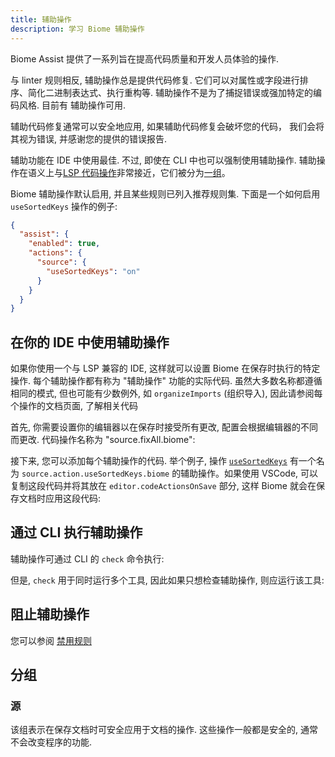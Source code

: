 ```yaml
---
title: 辅助操作
description: 学习 Biome 辅助操作
---
```



Biome Assist 提供了一系列旨在提高代码质量和开发人员体验的操作.

与 linter 规则相反, 辅助操作总是提供代码修复. 它们可以对属性或字段进行排序、简化二进制表达式、执行重构等. 辅助操作不是为了捕捉错误或强加特定的编码风格. 目前有 **<NumberOfRules />** 辅助操作可用.

辅助代码修复通常可以安全地应用, 如果辅助代码修复会破坏您的代码， 我们会将其视为错误, 并感谢您的提供的错误报告.

辅助功能在 IDE 中使用最佳. 不过, 即使在 CLI 中也可以强制使用辅助操作. 辅助操作在语义上与[LSP 代码操作](https://microsoft.github.io/language-server-protocol/specifications/lsp/3.17/specification/#codeActionKind)非常接近，它们被分为[一组](#分组)。

Biome 辅助操作默认启用, 并且某些规则已列入推荐规则集. 下面是一个如何启用 `useSortedKeys` 操作的例子:

```json title="biome.json"
{
  "assist": {
    "enabled": true,
    "actions": {
      "source": {
        "useSortedKeys": "on"
      }
    }
  }
}
```

## 在你的 IDE 中使用辅助操作

如果你使用一个与 LSP 兼容的 IDE, 这样就可以设置 Biome 在保存时执行的特定操作. 每个辅助操作都有称为 "辅助操作" 功能的实际代码. 虽然大多数名称都遵循相同的模式, 但也可能有少数例外, 如 `organizeImports` (组织导入), 因此请参阅每个操作的文档页面, 了解相关代码

首先, 你需要设置你的编辑器以在保存时接受所有更改, 配置会根据编辑器的不同而更改. 代码操作名称为 "source.fixAll.biome":

<EditorAction action="source.fixAll.biome" />

接下来, 您可以添加每个辅助操作的代码. 举个例子, 操作 [`useSortedKeys`](/assist/actions/use-sorted-keys) 有一个名为 `source.action.useSortedKeys.biome` 的辅助操作。如果使用 VSCode, 可以复制这段代码并将其放在 `editor.codeActionsOnSave` 部分, 这样 Biome 就会在保存文档时应用这段代码:

<EditorAction includeFixAll action="source.action.useSortedKeys.biome" />

## 通过 CLI 执行辅助操作

辅助操作可通过 CLI 的 `check` 命令执行:

<PackageManagerBiomeCommand command="check" />

但是, `check` 用于同时运行多个工具, 因此如果只想检查辅助操作, 则应运行该工具:

<PackageManagerBiomeCommand command="check --formatter-enabled=false --linter-enabled=false" />

## 阻止辅助操作

您可以参阅 [禁用规则](/analyzer/suppressions)

## 分组

### 源

该组表示在保存文档时可安全应用于文档的操作. 这些操作一般都是安全的, 通常不会改变程序的功能.
